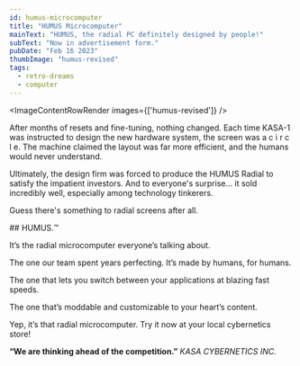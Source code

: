 ```yaml
---
id: humus-microcomputer
title: "HUMUS Microcomputer"
mainText: "HUMUS, the radial PC definitely designed by people!"
subText: "Now in advertisement form."
pubDate: "Feb 16 2023"
thumbImage: "humus-revised"
tags:
  - retro-dreams
  - computer
---
```



<ImageContentRowRender 
  images={['humus-revised']}
/>

<TextContentRow>
After months of resets and fine-tuning, nothing changed. Each time KASA-1 was instructed to design the new hardware system, the screen was a c i r c l e. The machine claimed the layout was far more efficient, and the humans would never understand.

Ultimately, the design firm was forced to produce the HUMUS Radial to satisfy the impatient investors. And to everyone's surprise… it sold incredibly well, especially among technology tinkerers.

Guess there's something to radial screens after all.
</TextContentRow>

<QuoteContentRowRender author={AuthorCAN}>
## HUMUS.™

It’s the radial microcomputer everyone’s talking about.

The one our team spent years perfecting. It’s made by humans, for humans.

The one that lets you switch between your applications at blazing fast speeds.

The one that’s moddable and customizable to your heart’s content.

Yep, it’s that radial microcomputer. Try it now at your local cybernetics store!

**“We are thinking ahead of the competition.”**
*KASA CYBERNETICS INC.*
</QuoteContentRowRender>